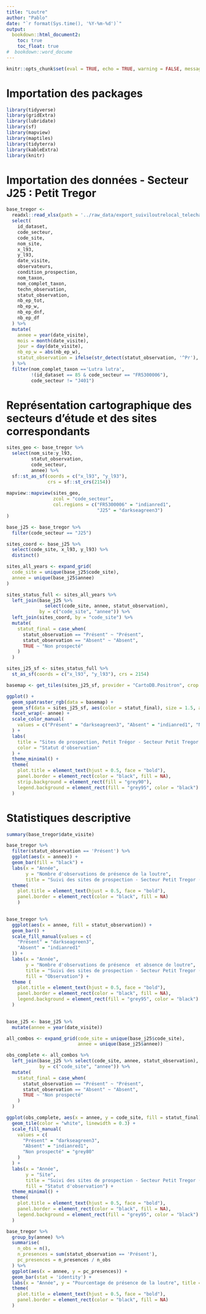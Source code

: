 ```yaml
---
title: "Loutre"
author: "Pablo"
date: "`r format(Sys.time(), '%Y-%m-%d')`"
output:
  bookdown::html_document2:
    toc: true
    toc_float: true
#  bookdown::word_docume
---
```


```r
knitr::opts_chunk$set(eval = TRUE, echo = TRUE, warning = FALSE, message = FALSE)
```

# Importation des packages

```r
library(tidyverse)
library(gridExtra)
library(lubridate)
library(sf)
library(mapview)
library(maptiles)
library(tidyterra)
library(kableExtra)
library(knitr)
```

# Importation des données - Secteur J25 : Petit Tregor 

```r
base_tregor <-
  readxl::read_xlsx(path = '../raw_data/export_suiviloutrelocal_telecharger_csv_2025_04_03_10h58m17.xlsx') %>%
  select(
    id_dataset,
    code_secteur,
    code_site,
    nom_site,
    x_l93,
    y_l93,
    date_visite,
    observateurs,
    condition_prospection,
    nom_taxon,
    nom_complet_taxon,
    techn_observation,
    statut_observation,
    nb_ep_tot,
    nb_ep_w,
    nb_ep_dnf,
    nb_ep_df
  ) %>%
  mutate(
    annee = year(date_visite),
    mois = month(date_visite),
    jour = day(date_visite),
    nb_ep_w = abs(nb_ep_w),
    statut_observation = ifelse(str_detect(statut_observation, '^Pr'), yes = 'Présent', no = 'Absent')
  ) %>% 
  filter(nom_complet_taxon =='Lutra lutra',
         !(id_dataset == 85 & code_secteur == "FR5300006"),
         code_secteur != "J401")
```


# Représentation cartographique des secteurs d'étude et des sites correspondants

```r
sites_geo <- base_tregor %>% 
  select(nom_site:y_l93,
         statut_observation,
         code_secteur,
         annee) %>% 
  sf::st_as_sf(coords = c("x_l93", "y_l93"),
               crs = sf::st_crs(2154))
 
mapview::mapview(sites_geo, 
                 zcol = "code_secteur",
                 col.regions = c("FR5300006" = "indianred1", 
                                 "J25" = "darkseagreen3") 
)
```


```r

base_j25 <- base_tregor %>%
  filter(code_secteur == "J25")

sites_coord <- base_j25 %>%
  select(code_site, x_l93, y_l93) %>%
  distinct()

sites_all_years <- expand_grid(
  code_site = unique(base_j25$code_site),
  annee = unique(base_j25$annee)
)

sites_status_full <- sites_all_years %>%
  left_join(base_j25 %>% 
              select(code_site, annee, statut_observation),
            by = c("code_site", "annee")) %>%
  left_join(sites_coord, by = "code_site") %>%
  mutate(
    statut_final = case_when(
      statut_observation == "Présent" ~ "Présent",
      statut_observation == "Absent" ~ "Absent",
      TRUE ~ "Non prospecté"
    )
  )

sites_j25_sf <- sites_status_full %>%
  st_as_sf(coords = c("x_l93", "y_l93"), crs = 2154)

basemap <- get_tiles(sites_j25_sf, provider = "CartoDB.Positron", crop = TRUE, zoom = 12)

ggplot() +
  geom_spatraster_rgb(data = basemap) +
  geom_sf(data = sites_j25_sf, aes(color = statut_final), size = 1.5, alpha = 0.9) +
  facet_wrap(~ annee) +
  scale_color_manual(
    values = c("Présent" = "darkseagreen3", "Absent" = "indianred1", "Non prospecté" = "grey20")
  ) +
  labs(
    title = "Sites de prospection, Petit Trégor - Secteur Petit Tregor (J25)",
    color = "Statut d'observation"
  ) +
  theme_minimal() +
  theme(
    plot.title = element_text(hjust = 0.5, face = "bold"),
    panel.border = element_rect(color = "black", fill = NA),
    strip.background = element_rect(fill = "grey90"),
    legend.background = element_rect(fill = "grey95", color = "black")
  )

```

# Statistiques descriptive


```r
summary(base_tregor$date_visite)
```


```r
base_tregor %>%
  filter(statut_observation == 'Présent') %>%
  ggplot(aes(x = annee)) +
  geom_bar(fill = "black") +
  labs(x = "Année", 
       y = "Nombre d'observations de présence de la loutre", 
       title = "Suivi des sites de prospection - Secteur Petit Tregor (J25)") +
  theme(
    plot.title = element_text(hjust = 0.5, face = "bold"),
    panel.border = element_rect(color = "black", fill = NA)
    )
  
```

```r
base_tregor %>%
  ggplot(aes(x = annee, fill = statut_observation)) +
  geom_bar() +
  scale_fill_manual(values = c(
    "Présent" = "darkseagreen3",
    "Absent" = "indianred1"
  )) +
  labs(x = "Année",
       y = "Nombre d'observations de présence  et absence de loutre",
       title = "Suivi des sites de prospection - Secteur Petit Tregor (J25)",
       fill = "Observation") +
  theme (
    plot.title = element_text(hjust = 0.5, face = "bold"),
    panel.border = element_rect(color = "black", fill = NA),
    legend.background = element_rect(fill = "grey95", color = "black")
  )
  

```

```r


base_j25 <- base_j25 %>%
  mutate(annee = year(date_visite))

all_combos <- expand_grid(code_site = unique(base_j25$code_site),
                          annee = unique(base_j25$annee))

obs_complete <- all_combos %>%
  left_join(base_j25 %>% select(code_site, annee, statut_observation),
            by = c("code_site", "annee")) %>%
  mutate(
    statut_final = case_when(
      statut_observation == "Présent" ~ "Présent",
      statut_observation == "Absent" ~ "Absent",
      TRUE ~ "Non prospecté"
    )
  )

ggplot(obs_complete, aes(x = annee, y = code_site, fill = statut_final)) +
  geom_tile(color = "white", linewidth = 0.3) +
  scale_fill_manual(
    values = c(
      "Présent" = "darkseagreen3",
      "Absent" = "indianred1",
      "Non prospecté" = "grey80"
    )
  ) +
  labs(x = "Année",
       y = "Site",
       title = "Suivi des sites de prospection - Secteur Petit Tregor (J25)",
       fill = "Statut d'observation") +
  theme_minimal() +
  theme(
    plot.title = element_text(hjust = 0.5, face = "bold"),
    panel.border = element_rect(color = "black", fill = NA),
    legend.background = element_rect(fill = "grey95", color = "black")
  )
```


```r
base_tregor %>%
  group_by(annee) %>%
  summarise(
    n_obs = n(),
    n_presences = sum(statut_observation == 'Présent'),
    pc_presences = n_presences / n_obs
  ) %>%
  ggplot(aes(x = annee, y = pc_presences)) +
  geom_bar(stat = 'identity') +
  labs(x = "Année", y = "Pourcentage de présence de la loutre", title = "Suivi des sites de prospection - Secteur Petit Tregor (J25)") +
  theme(
    plot.title = element_text(hjust = 0.5, face = "bold"),
    panel.border = element_rect(color = "black", fill = NA)
  )

```


